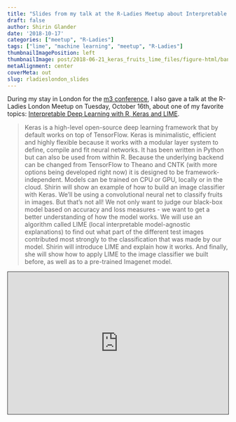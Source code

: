 ```yaml
---
title: "Slides from my talk at the R-Ladies Meetup about Interpretable Deep Learning with R, Keras and LIME"
draft: false
author: Shirin Glander
date: '2018-10-17'
categories: ["meetup", "R-Ladies"]
tags: ["lime", "machine learning", "meetup", "R-Ladies"]
thumbnailImagePosition: left
thumbnailImage: post/2018-06-21_keras_fruits_lime_files/figure-html/banana_explanation-1.png
metaAlignment: center
coverMeta: out
slug: rladieslondon_slides
---
```


During my stay in London for the [m3 conference](https://www.mcubed.london/sessions/explaining-complex-machine-learning-models-lime/), I also gave a talk at the R-Ladies London Meetup on Tuesday, October 16th, about one of my favorite topics: [Interpretable Deep Learning with R, Keras and LIME](https://www.meetup.com/de-DE/rladies-london/events/254581599/).

> Keras is a high-level open-source deep learning framework that by default works on top of TensorFlow. Keras is minimalistic, efficient and highly flexible because it works with a modular layer system to define, compile and fit neural networks. It has been written in Python but can also be used from within R. Because the underlying backend can be changed from TensorFlow to Theano and CNTK (with more options being developed right now) it is designed to be framework-independent. Models can be trained on CPU or GPU, locally or in the cloud. Shirin will show an example of how to build an image classifier with Keras. We'll be using a convolutional neural net to classify fruits in images. But that's not all! We not only want to judge our black-box model based on accuracy and loss measures - we want to get a better understanding of how the model works. We will use an algorithm called LIME (local interpretable model-agnostic explanations) to find out what part of the different test images contributed most strongly to the classification that was made by our model. Shirin will introduce LIME and explain how it works. And finally, she will show how to apply LIME to the image classifier we built before, as well as to a pre-trained Imagenet model.

<div style="position:relative;width:100%;height:0;padding-bottom:calc(56.25% + 40px);"><iframe allowfullscreen style="position:absolute; width: 100%; height: 100%;border: solid 1px #333;" src="https://www.beautiful.ai/player/-LMb1LCnguOqFZNKGx80/R-Ladies-London-Meetup?utm_source=beautiful_player&utm_medium=embed&utm_campaign=-LMb1LCnguOqFZNKGx80"></iframe></div>